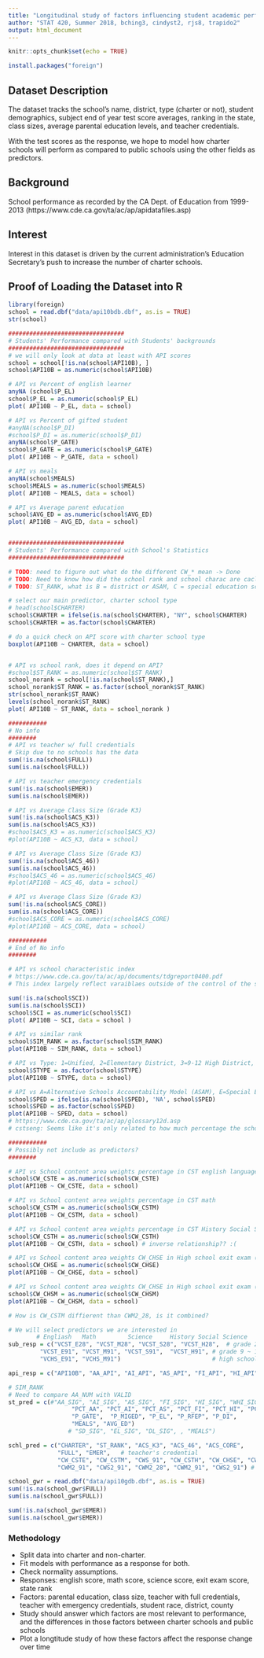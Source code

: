```yaml
---
title: "Longitudinal study of factors influencing student academic performance in CA schools"
author: "STAT 420, Summer 2018, bching3, cindyst2, rjs8, trapido2"
output: html_document
---
```


```r
knitr::opts_chunk$set(echo = TRUE)
```

```r
install.packages("foreign")
```

## Dataset Description

The dataset tracks the school's name, district, type (charter or not), student demographics, subject end of year test score averages, ranking in the state, class sizes, average parental education levels, and teacher credentials.

With the test scores as the response, we hope to model how charter schools will perform as compared to public schools using the other fields as predictors.

## Background

School performance as recorded by the CA Dept. of Education from 1999-2013 (https://www.cde.ca.gov/ta/ac/ap/apidatafiles.asp)

## Interest

Interest in this dataset is driven by the current administration's Education Secretary's push to increase the number of charter schools.

## Proof of Loading the Dataset into R
```r
library(foreign)
school = read.dbf("data/api10bdb.dbf", as.is = TRUE)
str(school)
```

```r
#################################
# Students' Performance compared with Students' backgrounds
#################################
# we will only look at data at least with API scores
school = school[!is.na(school$API10B), ]
school$API10B = as.numeric(school$API10B)

# API vs Percent of english learner
anyNA (school$P_EL)
school$P_EL = as.numeric(school$P_EL)
plot( API10B ~ P_EL, data = school)

# API vs Percent of gifted student
#anyNA(school$P_DI)
#school$P_DI = as.numeric(school$P_DI)
anyNA(school$P_GATE)
school$P_GATE = as.numeric(school$P_GATE)
plot( API10B ~ P_GATE, data = school)

# API vs meals
anyNA(school$MEALS)
school$MEALS = as.numeric(school$MEALS)
plot( API10B ~ MEALS, data = school)

# API vs Average parent education
school$AVG_ED = as.numeric(school$AVG_ED)
plot( API10B ~ AVG_ED, data = school)



```
```r
#################################
# Students' Performance compared with School's Statistics
#################################

# TODO: need to figure out what do the different CW_* mean -> Done
# TODO: Need to know how did the school rank and school charac are caclulated, are they based on API => API is a dependent variable
# TODO: ST_RANK, what is B = district or ASAM, C = special education school?

# select our main predictor, charter school type
# head(school$CHARTER)
school$CHARTER = ifelse(is.na(school$CHARTER), "NY", school$CHARTER)
school$CHARTER = as.factor(school$CHARTER)

# do a quick check on API score with charter school type
boxplot(API10B ~ CHARTER, data = school)


# API vs school rank, does it depend on API?
#school$ST_RANK = as.numeric(school$ST_RANK)
school_norank = school[!is.na(school$ST_RANK),]
school_norank$ST_RANK = as.factor(school_norank$ST_RANK)
str(school_norank$ST_RANK)
levels(school_norank$ST_RANK)
plot( API10B ~ ST_RANK, data = school_norank )

###########
# No info 
########
# API vs teacher w/ full credentials
# Skip due to no schools has the data
sum(!is.na(school$FULL))
sum(is.na(school$FULL))

# API vs teacher emergency credentials
sum(!is.na(school$EMER))
sum(is.na(school$EMER))

# API vs Average Class Size (Grade K3)
sum(!is.na(school$ACS_K3))
sum(is.na(school$ACS_K3))
#school$ACS_K3 = as.numeric(school$ACS_K3)
#plot(API10B ~ ACS_K3, data = school)

# API vs Average Class Size (Grade K3)
sum(!is.na(school$ACS_46))
sum(is.na(school$ACS_46))
#school$ACS_46 = as.numeric(school$ACS_46)
#plot(API10B ~ ACS_46, data = school)

# API vs Average Class Size (Grade K3)
sum(!is.na(school$ACS_CORE))
sum(is.na(school$ACS_CORE))
#school$ACS_CORE = as.numeric(school$ACS_CORE)
#plot(API10B ~ ACS_CORE, data = school)

###########
# End of No info 
########

# API vs school characteristic index 
# https://www.cde.ca.gov/ta/ac/ap/documents/tdgreport0400.pdf  
# This index largely reflect varaiblaes outside of the control of the school

sum(!is.na(school$SCI))
sum(is.na(school$SCI))
school$SCI = as.numeric(school$SCI)
plot( API10B ~ SCI, data = school )

# API vs similar rank
school$SIM_RANK = as.factor(school$SIM_RANK)
plot(API10B ~ SIM_RANK, data = school)

# API vs Type: 1=Unified, 2=Elementary District, 3=9-12 High District, 4=7-12 High District, E=Elementary School, M=Middle School, H=High School 
school$STYPE = as.factor(school$STYPE)
plot(API10B ~ STYPE, data = school)

# API vs A=Alternative Schools Accountability Model (ASAM), E=Special Education, and C=Combination ASAM and Special Education, S=State Special Schools
school$SPED = ifelse(is.na(school$SPED), 'NA', school$SPED)
school$SPED = as.factor(school$SPED)
plot(API10B ~ SPED, data = school)
# https://www.cde.ca.gov/ta/ac/ap/glossary12d.asp
# cstseng: Seems like it's only related to how much percentage the school weighs the tests

###########
# Possibly not include as predictors?
########

# API vs School content area weights percentage in CST english language arts
school$CW_CSTE = as.numeric(school$CW_CSTE)
plot(API10B ~ CW_CSTE, data = school)

# API vs School content area weights percentage in CST math
school$CW_CSTM = as.numeric(school$CW_CSTM)
plot(API10B ~ CW_CSTM, data = school)

# API vs School content area weights percentage in CST History Social Science
school$CW_CSTH = as.numeric(school$CW_CSTH)
plot(API10B ~ CW_CSTH, data = school) # inverse relationship?? :(

# API vs School content area weights CW_CHSE in High school exit exam (CAHSEE) in english language arts
school$CW_CHSE = as.numeric(school$CW_CHSE)
plot(API10B ~ CW_CHSE, data = school)

# API vs School content area weights CW_CHSE in High school exit exam (CAHSEE) in math
school$CW_CHSM = as.numeric(school$CW_CHSM)
plot(API10B ~ CW_CHSM, data = school)

# How is CW_CSTM diffierent than CWM2_28, is it combined?

```


```r

# We will select predictors we are interested in
        # Engliash   Math         Science     History Social Science        
sub_resp = c("VCST_E28", "VCST_M28", "VCST_S28", "VCST_H28",  # grade 2 ~ 8
         "VCST_E91", "VCST_M91", "VCST_S91",  "VCST_H91", # grade 9 ~ 11
         "VCHS_E91", "VCHS_M91")                          # high school exit exam 9 ~ 11

api_resp = c("API10B", "AA_API", "AI_API", "AS_API", "FI_API", "HI_API", "PI_API", "WH_API")    

# SIM_RANK
# Need to compare AA_NUM with VALID
st_pred = c(#"AA_SIG", "AI_SIG", "AS_SIG", "FI_SIG", "HI_SIG", "WHI_SIG", "MR_SIG",
                  "PCT_AA", "PCT_AI", "PCT_AS", "PCT_FI", "PCT_HI", "PCT_WH", "PCT_MR",
                  "P_GATE",  "P_MIGED", "P_EL", "P_RFEP", "P_DI", 
                  "MEALS", "AVG_ED")
                 # "SD_SIG", "EL_SIG", "DL_SIG", , "MEALS")

schl_pred = c("CHARTER", "ST_RANK", "ACS_K3", "ACS_46", "ACS_CORE", 
              "FULL", "EMER",   # teacher's credential
              "CW_CSTE", "CW_CSTM", "CWS_91", "CW_CSTH", "CW_CHSE", "CW_CHSM", "CW_SCI",
              "CWM2_91", "CWS2_91", "CWM2_28", "CWM2_91", "CWS2_91") # content area weights


```

```r
school_gwr = read.dbf("data/api10gdb.dbf", as.is = TRUE)
sum(!is.na(school_gwr$FULL))
sum(is.na(school_gwr$FULL))

sum(!is.na(school_gwr$EMER))
sum(is.na(school_gwr$EMER))
```

### Methodology

- Split data into charter and non-charter.
- Fit models with performance as a response for both.
- Check normality assumptions.
- Responses: english score, math score, science score, exit exam score, state rank
- Factors: parental education, class size, teacher with full credentials, teacher with emergency credentials, student race, district, county
- Study should answer which factors are most relevant to performance, and the differences in those factors between charter schools and public schools
- Plot a longtitude study of how these factors affect the response change over time

```r

```


